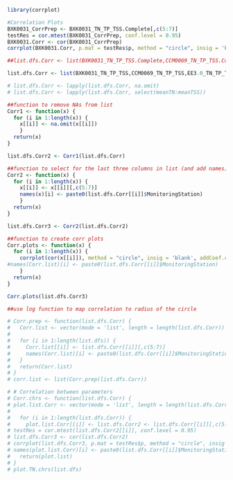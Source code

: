 ```r
library(corrplot)

#Correlation Plots
BXK0031_CorrPrep <- BXK0031_TN_TP_TSS.Complete[,c(5:7)]
testRes = cor.mtest(BXK0031_CorrPrep, conf.level = 0.95)
BXK0031.Corr <- cor(BXK0031_CorrPrep) 
corrplot(BXK0031.Corr, p.mat = testRes$p, method = "circle", insig = 'blank', addCoef.col ='white',number.cex = 0.8, order = 'AOE', diag=TRUE)

##list.dfs.Corr <- list(BXK0031_TN_TP_TSS.Complete,CCM0069_TN_TP_TSS.Complete,EE3.0_TN_TP_TSS.Merged,EE3.1_TN_TP_TSS.Merged,EE3.2_TN_TP_TSS.Merged,EE3.3_TN_TP_TSS.Merged,ET6.1_TN_TP_TSS.Merged,ET6.2_TN_TP_TSS.Merged,ET7.1_TN_TP_TSS.Merged,ET8.1_TN_TP_TSS.Merged,ET9.1_TN_TP_TSS.Merged,ET10.1_TN_TP_TSS.Merged,MNK0146_TN_TP_TSS.Merged,POK0087_TN_TP_TSS.Merged,TRQ0088_TN_TP_TSS,TRQ0146_TN_TP_TSS,WIW0141_TN_TP_TSS,XAK7810_TN_TP_TSS,XCI4078_TN_TP_TSS,XDJ9007_TN_TP_TSS)

list.dfs.Corr <- list(BXK0031_TN_TP_TSS,CCM0069_TN_TP_TSS,EE3.0_TN_TP_TSS,EE3.1_TN_TP_TSS,EE3.2_TN_TP_TSS,EE3.3_TN_TP_TSS,ET6.1_TN_TP_TSS,ET6.2_TN_TP_TSS,ET7.1_TN_TP_TSS,ET8.1_TN_TP_TSS,ET9.1_TN_TP_TSS,ET10.1_TN_TP_TSS,MNK0146_TN_TP_TSS,POK0087_TN_TP_TSS,TRQ0088_TN_TP_TSS,TRQ0146_TN_TP_TSS,WIW0141_TN_TP_TSS,XAK7810_TN_TP_TSS,XCI4078_TN_TP_TSS,XDJ9007_TN_TP_TSS)

# list.dfs.Corr <- lapply(list.dfs.Corr, na.omit)
# list.dfs.Corr <- lapply(list.dfs.Corr, select(meanTN:meanTSS))

##function to remove NAs from list
Corr1 <- function(x) { 
  for (i in 1:length(x)) {
    x[[i]] <- na.omit(x[[i]])
    }
  return(x)
}

list.dfs.Corr2 <- Corr1(list.dfs.Corr)

##function to select for the last three columns in list (and add names)
Corr2 <- function(x) { 
  for (i in 1:length(x)) {
    x[[i]] <- x[[i]][,c(5:7)]
    names(x)[i] <- paste0(list.dfs.Corr[[i]]$MonitoringStation)
    }
  return(x)
}

list.dfs.Corr3 <- Corr2(list.dfs.Corr2)

##function to create corr plots
Corr.plots <- function(x) { 
  for (i in 1:length(x)) {
    corrplot(cor(x[[i]]), method = "circle", insig = 'blank', addCoef.col ='white',number.cex = 0.8, order = 'AOE', title = list.dfs.Corr[[i]]$MonitoringStation, diag=TRUE)
#names(Corr.list)[i] <- paste0(list.dfs.Corr[[i]]$MonitoringStation)
    }
  return(x)
}

Corr.plots(list.dfs.Corr3)

##use log function to map correlation to radius of the circle

# Corr.prep <- function(list.dfs.Corr) { 
#   Corr.list <- vector(mode = 'list', length = length(list.dfs.Corr))
#   
#   for (i in 1:length(list.dfs)) {
#     Corr.list[[i]] <- list.dfs.Corr[[i]][,c(5:7)]
#     names(Corr.list)[i] <- paste0(list.dfs.Corr[[i]]$MonitoringStation)
#   }
#   return(Corr.list)
# }
# corr.list <- list(Corr.prep(list.dfs.Corr))

# # Correlation between parameters
# Corr.chrs <- function(list.dfs.Corr) { 
# plot.list.Corr <- vector(mode = 'list', length = length(list.dfs.Corr))
#   
#   for (i in 1:length(list.dfs.Corr)) {
#     plot.list.Corr[[i]] <- list.dfs.Corr2 <- list.dfs.Corr[[i]][,c(5:7)]
# testRes = cor.mtest(list.dfs.Corr2[[i]], conf.level = 0.95)
# list.dfs.Corr3 <- cor(list.dfs.Corr2) 
# corrplot(list.dfs.Corr3, p.mat = testRes$p, method = "circle", insig = 'blank', addCoef.col ='white',number.cex = 0.8, order = 'AOE', diag=TRUE)
# names(plot.list.Corr)[i] <- paste0(list.dfs.Corr[[i]]$MonitoringStation}
#   return(plot.list)
# }
# plot.TN.chrs(list.dfs)
```